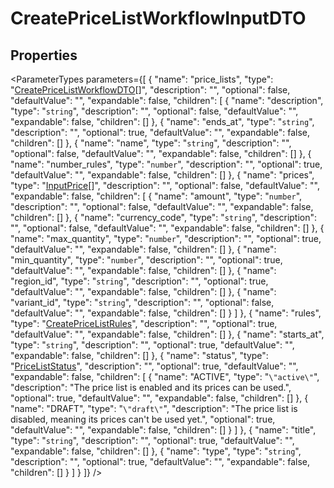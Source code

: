 
# CreatePriceListWorkflowInputDTO

## Properties

<ParameterTypes parameters={[
  {
    "name": "price_lists",
    "type": "[CreatePriceListWorkflowDTO](types.WorkflowTypes.PriceListWorkflow.CreatePriceListWorkflowDTO.mdx)[]",
    "description": "",
    "optional": false,
    "defaultValue": "",
    "expandable": false,
    "children": [
      {
        "name": "description",
        "type": "`string`",
        "description": "",
        "optional": false,
        "defaultValue": "",
        "expandable": false,
        "children": []
      },
      {
        "name": "ends_at",
        "type": "`string`",
        "description": "",
        "optional": true,
        "defaultValue": "",
        "expandable": false,
        "children": []
      },
      {
        "name": "name",
        "type": "`string`",
        "description": "",
        "optional": false,
        "defaultValue": "",
        "expandable": false,
        "children": []
      },
      {
        "name": "number_rules",
        "type": "`number`",
        "description": "",
        "optional": true,
        "defaultValue": "",
        "expandable": false,
        "children": []
      },
      {
        "name": "prices",
        "type": "[InputPrice](../../types/interfaces/types.InputPrice.mdx)[]",
        "description": "",
        "optional": false,
        "defaultValue": "",
        "expandable": false,
        "children": [
          {
            "name": "amount",
            "type": "`number`",
            "description": "",
            "optional": false,
            "defaultValue": "",
            "expandable": false,
            "children": []
          },
          {
            "name": "currency_code",
            "type": "`string`",
            "description": "",
            "optional": false,
            "defaultValue": "",
            "expandable": false,
            "children": []
          },
          {
            "name": "max_quantity",
            "type": "`number`",
            "description": "",
            "optional": true,
            "defaultValue": "",
            "expandable": false,
            "children": []
          },
          {
            "name": "min_quantity",
            "type": "`number`",
            "description": "",
            "optional": true,
            "defaultValue": "",
            "expandable": false,
            "children": []
          },
          {
            "name": "region_id",
            "type": "`string`",
            "description": "",
            "optional": true,
            "defaultValue": "",
            "expandable": false,
            "children": []
          },
          {
            "name": "variant_id",
            "type": "`string`",
            "description": "",
            "optional": false,
            "defaultValue": "",
            "expandable": false,
            "children": []
          }
        ]
      },
      {
        "name": "rules",
        "type": "[CreatePriceListRules](../../types/interfaces/types.CreatePriceListRules.mdx)",
        "description": "",
        "optional": true,
        "defaultValue": "",
        "expandable": false,
        "children": []
      },
      {
        "name": "starts_at",
        "type": "`string`",
        "description": "",
        "optional": true,
        "defaultValue": "",
        "expandable": false,
        "children": []
      },
      {
        "name": "status",
        "type": "[PriceListStatus](../../types/enums/types.PriceListStatus.mdx)",
        "description": "",
        "optional": true,
        "defaultValue": "",
        "expandable": false,
        "children": [
          {
            "name": "ACTIVE",
            "type": "`\"active\"`",
            "description": "The price list is enabled and its prices can be used.",
            "optional": true,
            "defaultValue": "",
            "expandable": false,
            "children": []
          },
          {
            "name": "DRAFT",
            "type": "`\"draft\"`",
            "description": "The price list is disabled, meaning its prices can't be used yet.",
            "optional": true,
            "defaultValue": "",
            "expandable": false,
            "children": []
          }
        ]
      },
      {
        "name": "title",
        "type": "`string`",
        "description": "",
        "optional": true,
        "defaultValue": "",
        "expandable": false,
        "children": []
      },
      {
        "name": "type",
        "type": "`string`",
        "description": "",
        "optional": true,
        "defaultValue": "",
        "expandable": false,
        "children": []
      }
    ]
  }
]} />
